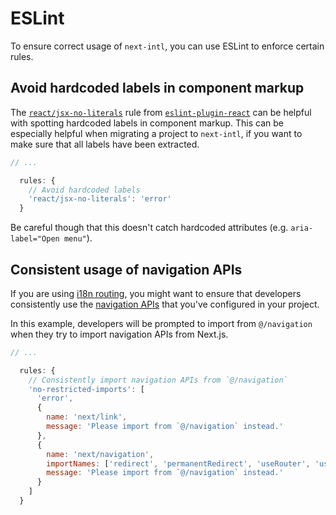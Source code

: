 # ESLint

To ensure correct usage of `next-intl`, you can use ESLint to enforce certain rules.

## Avoid hardcoded labels in component markup

The [`react/jsx-no-literals`](https://github.com/jsx-eslint/eslint-plugin-react/blob/master/docs/rules/jsx-no-literals.md) rule from [`eslint-plugin-react`](https://www.npmjs.com/package/eslint-plugin-react) can be helpful with spotting hardcoded labels in component markup. This can be especially helpful when migrating a project to `next-intl`, if you want to make sure that all labels have been extracted.

```javascript filename="eslint.config.js"
// ...

  rules: {
    // Avoid hardcoded labels
    'react/jsx-no-literals': 'error'
  }
```

Be careful though that this doesn't catch hardcoded attributes (e.g. `aria-label="Open menu"`).

## Consistent usage of navigation APIs

If you are using [i18n routing](/docs/getting-started/app-router), you might want to ensure that developers consistently use the [navigation APIs](/docs/routing/navigation) that you've configured in your project.

In this example, developers will be prompted to import from `@/navigation` when they try to import navigation APIs from Next.js.

```javascript filename="eslint.config.js"
// ...

  rules: {
    // Consistently import navigation APIs from `@/navigation`
    'no-restricted-imports': [
      'error',
      {
        name: 'next/link',
        message: 'Please import from `@/navigation` instead.'
      },
      {
        name: 'next/navigation',
        importNames: ['redirect', 'permanentRedirect', 'useRouter', 'usePathname'],
        message: 'Please import from `@/navigation` instead.'
      }
    ]
  }
```
